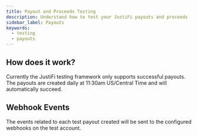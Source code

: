 ```yaml
---
title: Payout and Proceeds Testing
description: Understand how to test your JustiFi payouts and proceeds
sidebar_label: Payouts
keywords:
  - testing
  - payouts
---
```


## How does it work?

Currently the JustiFi testing framework only supports successful payouts. The payouts are created
daily at 11:30am US/Central Time and will automatically succeed.

## Webhook Events

The events related to each test payout created will be sent to the configured webhooks on the test account.
